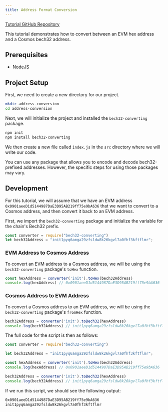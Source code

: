```yaml
---
title: Address Format Conversion
---
```


[Tutorial GitHub Repository](https://github.com/initia-labs/examples/tree/main/evm/address-conversion)

This tutorial demonstrates how to convert between an EVM hex address and a Cosmos bech32 address.

## Prerequisites

- [NodeJS](https://nodejs.org)

## Project Setup

First, we need to create a new directory for our project.

```sh
mkdir address-conversion
cd address-conversion
```

Next, we will initialize the project and installed the `bech32-converting` package.

```sh
npm init
npm install bech32-converting
```

We then create a new file called `index.js` in the `src` directory where we will write our code.

<Note>
You can use any package that allows you to encode and decode bech32-prefixed addresses. However, the specific steps for using those packages may vary.
</Note>

## Development

For this tutorial, we will assume that we have an EVM address `0x0901aeeD1d5144987DaE3D95AB219ff75e9bA636` that we want to convert to a Cosmos address, and then convert it back to an EVM address.

First, we import the `bech32-converting` package and initialize the variable for the chain's Bech32 prefix.

```js src/index.js
const converter = require("bech32-converting")
let bech32Address = "init1pyq6amga29zfsldw8k26kgvl7a0fhf3kftflmr";
```

### EVM Address to Cosmos Address

To convert an EVM address to a Cosmos address, we will be using the `bech32-converting` package's `toHex` function.

```js src/index.js
const hexAddress = converter('init').toHex(bech32Address)
console.log(hexAddress) // 0x0901aeeD1d5144987DaE3D95AB219ff75e9bA636
```

### Cosmos Address to EVM Address

To convert a Cosmos address to an EVM address, we will be using the `bech32-converting` package's `fromHex` function.

```js src/index.js
bech32Address = converter('init').toBech32(hexAddress)
console.log(bech32Address) // init1pyq6amga29zfsldw8k26kgvl7a0fhf3kftflmr
```

The full code for the script is then as follows:

```js src/index.js
const converter = require("bech32-converting")

let bech32Address = "init1pyq6amga29zfsldw8k26kgvl7a0fhf3kftflmr";

const hexAddress = converter('init').toHex(bech32Address)
console.log(hexAddress) // 0x0901aeeD1d5144987DaE3D95AB219ff75e9bA636

bech32Address = converter('init').toBech32(hexAddress)
console.log(bech32Address) // init1pyq6amga29zfsldw8k26kgvl7a0fhf3kftflmr
```

If we run this script, we should see the following output:

```sh
0x0901aeeD1d5144987DaE3D95AB219ff75e9bA636
init1pyq6amga29zfsldw8k26kgvl7a0fhf3kftflmr
```
